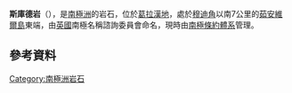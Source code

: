 {{coord|63|23|S|55|1|W|display=title}}

'''斯庫德岩'''（{{lang-en|Scud Rock}}），是[[南極洲|南極洲]]的岩石，位於[[葛拉漢地|葛拉漢地]]，處於[[穆迪角|穆迪角]]以南7公里的[[茹安維爾島|茹安維爾島]]東端，由[[英國|英國]]南極名稱諮詢委員會命名，現時由[[南極條約體系|南極條約體系]]管理。

==參考資料==
{{usgs-gazetteer}}

{{DEFAULTSORT:Scud Rock}}
[[Category:南極洲岩石|Category:南極洲岩石]]


{{JoinvilleIsland-geo-stub}}